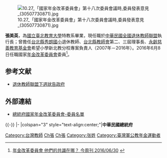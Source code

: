 [[File:10.27_「國家年金改革委員會」第十八次委員會議時,委員發表意見_(30507730871).jpg|thumb]]

'''張美英'''{{bd|}}，為[[國立臺北教育大學|國立臺北教育大學]]特教系畢業，現任職於[[中華民國全國退休教師聯盟|中華民國全國退休教師聯盟]]執行長；曾擔任[[台北縣|台北縣]][[秀朗國小|秀朗國小]]退休教師、[[台北縣教師會|台北縣教師會]]第二、三屆理事長、[[永齡慈善教育基金會|永齡慈善教育基金會]]希望小學新北教分校專案負責人（2007年－2016年）。2016年6月8日任職國家[[年金改革委員會|年金改革委員會]]委員<ref>[http://www.businesstoday.com.tw/article-content-80392-156285?page=4  年金改革委員會 他們的共識在哪？ 今周刊 2016/06/30] {{webarchive|url=https://web.archive.org/web/20170222053458/http://www.businesstoday.com.tw/article-content-80392-156285?page=4 |date=2017-02-22 }}</ref>。

== 参考文献 ==
{{Reflist}}
*[http://www.lihpao.com/?action-viewnews-itemid-89657 退休教師聯盟下週狀告政府] {{Wayback|url=http://www.lihpao.com/?action-viewnews-itemid-89657 |date=20160828144646 }}

== 外部連結 ==
* [http://pension.president.gov.tw/cp.aspx?n=11B9F55D2F5F47B9&s=238507DCFE832EAE 總統府國家年金改革委員會-委員名單] {{Wayback|url=http://pension.president.gov.tw/cp.aspx?n=11B9F55D2F5F47B9&s=238507DCFE832EAE |date=20161023042150 }}

{{-}}
{{start box}}
{{s-gov|roc}}
|-
|colspan="3" style="text-align:center;"|'''中華民國總統府'''
{{s-before|}}
{{s-title|[[國家年金改革委員會委員|國家年金改革委員會委員]]<br /><small></small>|2016年6月8日-}}
{{s-after|}}
{{end box}}

[[Category:台灣教師|Category:台灣教師]]
[[Category:總統府國家年金改革委員會委員|Ch張]]
[[Category:國立臺北教育大學校友|Ch張]]
[[Category:张姓|Category:张姓]]
[[Category:臺灣軍公教年金運動者|Category:臺灣軍公教年金運動者]]